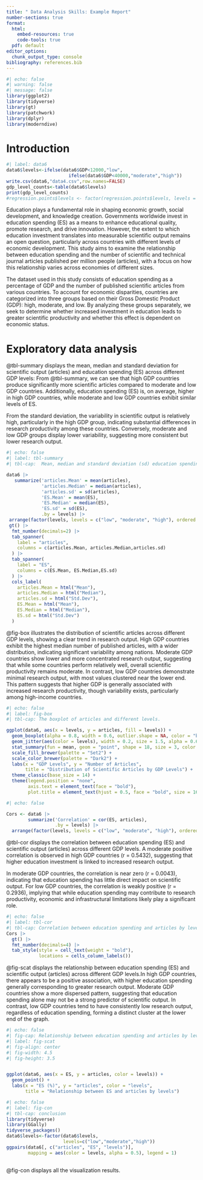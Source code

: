 ```yaml
---
title: " Data Analysis Skills: Example Report"
number-sections: true
format: 
  html:
    embed-resources: true
    code-tools: true
  pdf: default
editor_options: 
  chunk_output_type: console
bibliography: references.bib
---
```


```r
#| echo: false
#| warning: false
#| message: false
library(ggplot2)
library(tidyverse)
library(gt)
library(patchwork)
library(dplyr)
library(moderndive)
```

# Introduction

```r
#| label: data6
data6$levels<-ifelse(data6$GDP<12000,"low",
                       ifelse(data6$GDP<40000,"moderate","high"))
write.csv(data6,"data4.csv",row.names=FALSE)
gdp_level_counts<-table(data6$levels)
print(gdp_level_counts)
#regression.points$levels <- factor(regression.points$levels, levels = c("high", "moderate", "low"))
```

Education plays a fundamental role in shaping economic growth, social development, and knowledge creation. Governments worldwide invest in education spending (ES) as a means to enhance educational quality, promote research, and drive innovation. However, the extent to which education investment translates into measurable scientific output remains an open question, particularly across countries with different levels of economic development. This study aims to examine the relationship between education spending and the number of scientific and technical journal articles published per million people (articles), with a focus on how this relationship varies across economies of different sizes.

The dataset used in this study consists of education spending as a percentage of GDP and the number of published scientific articles from various countries. To account for economic disparities, countries are categorized into three groups based on their Gross Domestic Product (GDP): high, moderate, and low. By analyzing these groups separately, we seek to determine whether increased investment in education leads to greater scientific productivity and whether this effect is dependent on economic status.


# Exploratory data analysis {#sec-eda}

@tbl-summary displays the mean, median and standard deviation for scientific output (articles) and education spending (ES) across different GDP levels: From @tbl-summary, we can see that high GDP countries produce significantly more scientific articles compared to moderate and low GDP countries. Additionally, education spending (ES) is, on average, higher in high GDP countries, while moderate and low GDP countries exhibit similar levels of ES.

From the standard deviation, the variability in scientific output is relatively high, particularly in the high GDP group, indicating substantial differences in research productivity among these countries. Conversely, moderate and low GDP groups display lower variability, suggesting more consistent but lower research output.

\clearpage

```r
#| echo: false
#| label: tbl-summary
#| tbl-cap:  Mean, median and standard deviation (sd) education spending and articles by levels of countries' GDP.

data6 |>
   summarize('articles.Mean' = mean(articles),
             'articles.Median' = median(articles),
             'articles.sd' = sd(articles),
             'ES.Mean' = mean(ES),
             'ES.Median' = median(ES),
             'ES.sd' = sd(ES),
             .by = levels) |>
 arrange(factor(levels, levels = c("low", "moderate", "high"), ordered = TRUE)) |>
 gt() |> 
  fmt_number(decimals=2) |>
  tab_spanner(
    label = "articles",
    columns = c(articles.Mean, articles.Median,articles.sd)
  ) |>
  tab_spanner(
    label = "ES",
    columns = c(ES.Mean, ES.Median,ES.sd)
  ) |>
  cols_label(
    articles.Mean = html("Mean"),
    articles.Median = html("Median"),
    articles.sd = html("Std.Dev"),
    ES.Mean = html("Mean"),
    ES.Median = html("Median"),
    ES.sd = html("Std.Dev")
  )
```


@fig-box illustrates the distribution of scientific articles across different GDP levels, showing a clear trend in research output. High GDP countries exhibit the highest median number of published articles, with a wider distribution, indicating significant variability among nations. Moderate GDP countries show lower and more concentrated research output, suggesting that while some countries perform relatively well, overall scientific productivity remains moderate. In contrast, low GDP countries demonstrate minimal research output, with most values clustered near the lower end. This pattern suggests that higher GDP is generally associated with increased research productivity, though variability exists, particularly among high-income countries.

```r
#| echo: false
#| label: fig-box
#| tbl-cap: The boxplot of articles and different levels.

ggplot(data6, aes(x = levels, y = articles, fill = levels)) + 
  geom_boxplot(alpha = 0.8, width = 0.6, outlier.shape = NA, color = "black") +  
  geom_jitter(aes(color = levels), width = 0.2, size = 1.5, alpha = 0.6) +  
  stat_summary(fun = mean, geom = "point", shape = 18, size = 3, color = "black") + 
  scale_fill_brewer(palette = "Set2") + 
  scale_color_brewer(palette = "Dark2") + 
  labs(x = "GDP Levels", y = "Number of Articles", 
       title = "Distribution of Scientific Articles by GDP Levels") +  
  theme_classic(base_size = 14) +  
  theme(legend.position = "none",  
        axis.text = element_text(face = "bold"),  
        plot.title = element_text(hjust = 0.5, face = "bold", size = 16)) 
```

```r
#| echo: false

Cors <- data6 |>
        summarize('Correlation' = cor(ES, articles),
                  .by = levels) |>
  arrange(factor(levels, levels = c("low", "moderate", "high"), ordered = TRUE))
```

 @tbl-cor displays the correlation between education spending (ES) and scientific output (articles) across different GDP levels. A moderate positive correlation is observed in high GDP countries (r = 0.5432), suggesting that higher education investment is linked to increased research output.

In moderate GDP countries, the correlation is near zero (r = 0.0043), indicating that education spending has little direct impact on scientific output. For low GDP countries, the correlation is weakly positive (r = 0.2936), implying that while education spending may contribute to research productivity, economic and infrastructural limitations likely play a significant role.

```r
#| echo: false
#| label: tbl-cor
#| tbl-cap: Correlation between education spending and articles by levels.
Cors |> 
  gt() |>
  fmt_number(decimals=4) |>
  tab_style(style = cell_text(weight = "bold"),
            locations = cells_column_labels())
```

@fig-scat displays the relationship between education spending (ES) and scientific output (articles) across different GDP levels.In high GDP countries, there appears to be a positive association, with higher education spending generally corresponding to greater research output. Moderate GDP countries show a more dispersed pattern, suggesting that education spending alone may not be a strong predictor of scientific output. In contrast, low GDP countries tend to have consistently low research output, regardless of education spending, forming a distinct cluster at the lower end of the graph.

\clearpage

```r
#| echo: false
#| fig-cap: Relationship between education spending and articles by levels.
#| label: fig-scat
#| fig-align: center
#| fig-width: 4.5
#| fig-height: 3.5


ggplot(data6, aes(x = ES, y = articles, color = levels)) +
  geom_point() +
  labs(x = "ES (%)", y = "articles", color = "levels",
       title = "Relationship between ES and articles by levels")
```

```r
#| echo: false
#| label: fig-con
#| tbl-cap: conclusion 
library(tidyverse)
library(GGally)
tidyverse_packages()
data6$levels<-factor(data6$levels,
                     levels=c("low","moderate","high"))
ggpairs(data6[, c("articles", "ES", "levels")], 
        mapping = aes(color = levels, alpha = 0.5), legend = 1)
 
```

@fig-con displays all the visualization results.
